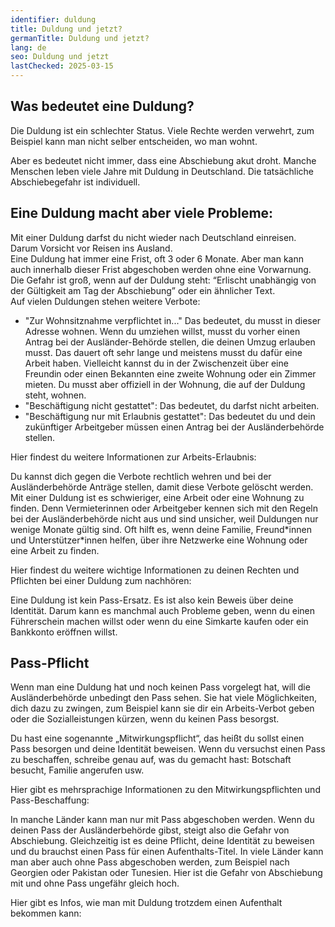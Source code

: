```yaml
---
identifier: duldung
title: Duldung und jetzt?
germanTitle: Duldung und jetzt?
lang: de
seo: Duldung und jetzt
lastChecked: 2025-03-15
---
```

## Was bedeutet eine Duldung?

Die Duldung ist ein schlechter Status. Viele Rechte werden verwehrt, zum Beispiel kann man nicht selber entscheiden, wo man wohnt.

Aber es bedeutet nicht immer, dass eine Abschiebung akut droht. Manche Menschen leben viele Jahre mit Duldung in Deutschland.
Die tatsächliche Abschiebegefahr ist individuell.

<Block identifier="get-legal-advice" />

## Eine Duldung macht aber viele Probleme:

Mit einer Duldung darfst du nicht wieder nach Deutschland einreisen. Darum Vorsicht vor Reisen ins Ausland. <br/>
Eine Duldung hat immer eine Frist, oft 3 oder 6 Monate. Aber man kann auch innerhalb dieser Frist abgeschoben werden ohne eine Vorwarnung. Die Gefahr ist groß, wenn auf der Duldung steht: “Erlischt unabhängig von der Gültigkeit am Tag der Abschiebung” oder ein ähnlicher Text. <br/>
Auf vielen Duldungen stehen weitere Verbote:
- "Zur Wohnsitznahme verpflichtet in..." Das bedeutet, du musst in dieser Adresse wohnen. Wenn du umziehen willst, musst du vorher einen Antrag bei der Ausländer-Behörde stellen, die deinen Umzug erlauben musst. Das dauert oft sehr lange und meistens musst du dafür eine Arbeit haben. Vielleicht kannst du in der Zwischenzeit über eine Freundin oder einen Bekannten eine zweite Wohnung oder ein Zimmer mieten. Du musst aber offiziell in der Wohnung, die auf der Duldung steht, wohnen.
- "Beschäftigung nicht gestattet": Das bedeutet, du darfst nicht arbeiten.
- "Beschäftigung nur mit Erlaubnis gestattet": Das bedeutet du und dein zukünftiger Arbeitgeber müssen einen Antrag bei der Ausländerbehörde stellen.

Hier findest du weitere Informationen zur Arbeits-Erlaubnis:

<ExternalShortLink identifier="handbookgermany_workpermit" />

Du kannst dich gegen die Verbote rechtlich wehren und bei der Ausländerbehörde Anträge stellen, damit diese Verbote gelöscht werden. Mit einer Duldung ist es schwieriger, eine Arbeit oder eine Wohnung zu finden. Denn Vermieterinnen oder Arbeitgeber kennen sich mit den Regeln bei der Ausländerbehörde nicht aus und sind unsicher, weil Duldungen nur wenige Monate gültig sind. Oft hilft es, wenn deine Familie, Freund\*innen und Unterstützer\*innen helfen, über ihre Netzwerke eine Wohnung oder eine Arbeit zu finden.

Hier findest du weitere wichtige Informationen zu deinen Rechten und Pflichten bei einer Duldung zum nachhören:

<ExternalShortLink identifier="sfr_audio" />

Eine Duldung ist kein Pass-Ersatz. Es ist also kein Beweis über deine Identität. Darum kann es manchmal auch Probleme geben, wenn du einen Führerschein machen willst oder wenn du eine Simkarte kaufen oder ein Bankkonto eröffnen willst.

## Pass-Pflicht

Wenn man eine Duldung hat und noch keinen Pass vorgelegt hat, will die Ausländerbehörde unbedingt den Pass sehen. Sie hat viele Möglichkeiten, dich dazu zu zwingen, zum Beispiel kann sie dir ein Arbeits-Verbot geben oder die Sozialleistungen kürzen, wenn du keinen Pass besorgst.

Du hast eine sogenannte „Mitwirkungspflicht“, das heißt du sollst einen Pass besorgen und deine Identität beweisen. 
Wenn du versuchst einen Pass zu beschaffen, schreibe genau auf, was du gemacht hast: Botschaft besucht, Familie angerufen usw.

Hier gibt es mehrsprachige Informationen zu den Mitwirkungspflichten und Pass-Beschaffung:

<ExternalShortLink identifier="fluechtlingsrat-brandenburg_pass" />

In manche Länder kann man nur mit Pass abgeschoben werden. Wenn du deinen Pass der Ausländerbehörde gibst, steigt also die Gefahr von Abschiebung. Gleichzeitig ist es deine Pflicht, deine Identität zu beweisen und du brauchst einen Pass für einen Aufenthalts-Titel.
In viele Länder kann man aber auch ohne Pass abgeschoben werden, zum Beispiel nach Georgien oder Pakistan oder Tunesien. Hier ist die Gefahr von Abschiebung mit und ohne Pass ungefähr gleich hoch.

Hier gibt es Infos, wie man mit Duldung trotzdem einen Aufenthalt bekommen kann:

<InternalShortLink identifier="residence" />
